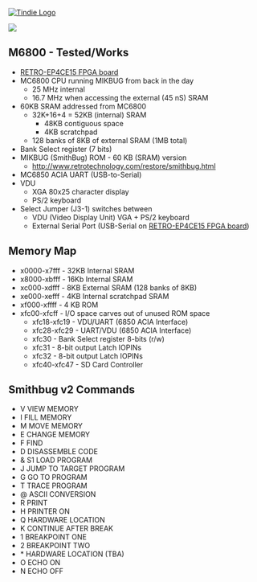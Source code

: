 <a href="https://www.tindie.com/products/land_boards/retrocomputer-fpga-card-pcb-only/" >
<img src="http://land-boards.com/tindie/tindie-larges-v2.png" alt="Tindie Logo">
</img></a> 

<img src="http://land-boards.com/blwiki/images/8/8f/RETRO-EP4CE15-REV4-BLACK-P1464-720PX.jpg"></img>

== M6800 - Tested/Works ==

* [http://land-boards.com/blwiki/index.php?title=RETRO-EP4CE15 RETRO-EP4CE15 FPGA board]
* MC6800 CPU running MIKBUG from back in the day
** 25 MHz internal
** 16.7 MHz when accessing the external (45 nS) SRAM
* 60KB SRAM addressed from MC6800
**	32K+16+4 = 52KB (internal) SRAM
*** 48KB contiguous space
*** 4KB scratchpad
** 128 banks of 8KB of external SRAM (1MB total)
* Bank Select register (7 bits)
* MIKBUG (SmithBug) ROM - 60 KB (SRAM) version
** http://www.retrotechnology.com/restore/smithbug.html
*  MC6850 ACIA UART (USB-to-Serial)
* VDU
** XGA 80x25 character display
** PS/2 keyboard
*  Select Jumper (J3-1) switches between
** VDU (Video Display Unit) VGA + PS/2 keyboard
** External Serial Port (USB-Serial on [http://land-boards.com/blwiki/index.php?title=RETRO-EP4CE15 RETRO-EP4CE15 FPGA board])

==	Memory Map==

* x0000-x7fff - 32KB Internal SRAM
* x8000-xbfff - 16Kb Internal SRAM
* xc000-xdfff - 8KB External SRAM (128 banks of 8KB)
* xe000-xefff - 4KB Internal scratchpad SRAM
* xf000-xffff - 4 KB ROM
* xfc00-xfcff - I/O space carves out of unused ROM space
** xfc18-xfc19 - VDU/UART (6850 ACIA Interface)
** xfc28-xfc29 - UART/VDU (6850 ACIA Interface)
** xfc30 - Bank Select register 8-bits (r/w)
** xfc31 - 8-bit output Latch IOPINs
** xfc32 - 8-bit output Latch IOPINs
** xfc40-xfc47 - SD Card Controller

== Smithbug v2 Commands ==

*	V	VIEW MEMORY
*	I	FILL MEMORY
* M	MOVE MEMORY
*	E	CHANGE MEMORY
*	F	FIND 
*	D	DISASSEMBLE CODE
*	&	S1 LOAD PROGRAM
*	J	JUMP TO TARGET PROGRAM
*	G	GO TO PROGRAM
*	T	TRACE PROGRAM
*	@	ASCII CONVERSION
*	R	PRINT
*	H	PRINTER ON
*	Q	HARDWARE LOCATION
* K	CONTINUE AFTER BREAK
*	1	BREAKPOINT ONE
*	2	BREAKPOINT TWO
*	*	HARDWARE LOCATION (TBA)
*	O	ECHO ON
*	N	ECHO OFF
